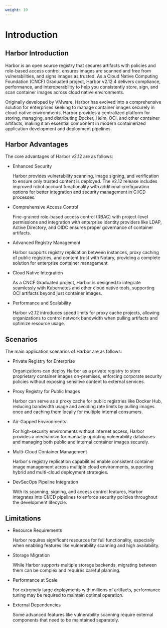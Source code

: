 ```yaml
---
weight: 10
---
```


# Introduction

## Harbor Introduction

Harbor is an open source registry that secures artifacts with policies and role-based access control, ensures images are scanned and free from vulnerabilities, and signs images as trusted. As a Cloud Native Computing Foundation (CNCF) Graduated project, Harbor v2.12.4 delivers compliance, performance, and interoperability to help you consistently store, sign, and scan container images across cloud native environments.

Originally developed by VMware, Harbor has evolved into a comprehensive solution for enterprises seeking to manage container images securely in cloud-native environments. Harbor provides a centralized platform for storing, managing, and distributing Docker, Helm, OCI, and other container artifacts, making it an essential component in modern containerized application development and deployment pipelines.

## Harbor Advantages

The core advantages of Harbor v2.12 are as follows:

- Enhanced Security

  Harbor provides vulnerability scanning, image signing, and verification to ensure only trusted content is deployed. The v2.12 release includes improved robot account functionality with additional configuration options for better integration and security management in CI/CD processes.

- Comprehensive Access Control

  Fine-grained role-based access control (RBAC) with project-level permissions and integration with enterprise identity providers like LDAP, Active Directory, and OIDC ensures proper governance of container artifacts.

- Advanced Registry Management

  Harbor supports registry replication between instances, proxy caching of public registries, and content trust with Notary, providing a complete solution for enterprise container management.

- Cloud Native Integration

  As a CNCF Graduated project, Harbor is designed to integrate seamlessly with Kubernetes and other cloud native tools, supporting OCI artifacts beyond just container images.

- Performance and Scalability

  Harbor v2.12 introduces speed limits for proxy cache projects, allowing organizations to control network bandwidth when pulling artifacts and optimize resource usage.

## Scenarios

The main application scenarios of Harbor are as follows:

- Private Registry for Enterprise

  Organizations can deploy Harbor as a private registry to store proprietary container images on-premises, enforcing corporate security policies without exposing sensitive content to external services.

- Proxy Registry for Public Images

  Harbor can serve as a proxy cache for public registries like Docker Hub, reducing bandwidth usage and avoiding rate limits by pulling images once and caching them locally for multiple internal consumers.

- Air-Gapped Environments

  For high-security environments without internet access, Harbor provides a mechanism for manually updating vulnerability databases and managing both public and internal container images securely.

- Multi-Cloud Container Management

  Harbor's registry replication capabilities enable consistent container image management across multiple cloud environments, supporting hybrid and multi-cloud deployment strategies.

- DevSecOps Pipeline Integration

  With its scanning, signing, and access control features, Harbor integrates into CI/CD pipelines to enforce security policies throughout the development lifecycle.

## Limitations

- Resource Requirements

  Harbor requires significant resources for full functionality, especially when enabling features like vulnerability scanning and high availability.

- Storage Migration

  While Harbor supports multiple storage backends, migrating between them can be complex and requires careful planning.

- Performance at Scale

  For extremely large deployments with millions of artifacts, performance tuning may be required to maintain optimal operation.

- External Dependencies

  Some advanced features like vulnerability scanning require external components that need to be maintained separately.
